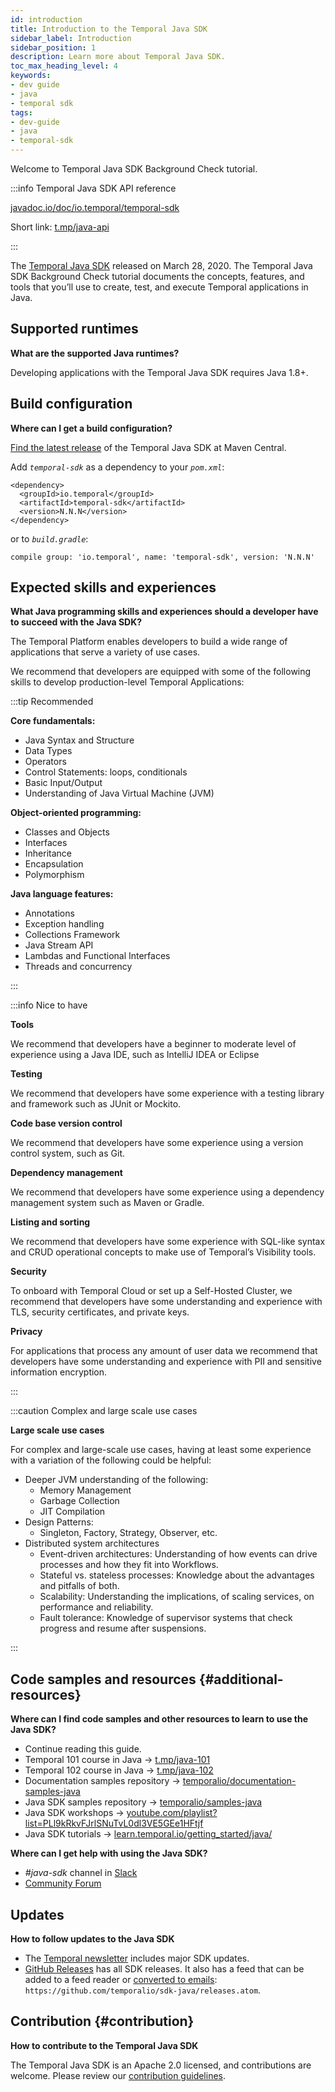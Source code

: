 ```yaml
---
id: introduction
title: Introduction to the Temporal Java SDK
sidebar_label: Introduction
sidebar_position: 1
description: Learn more about Temporal Java SDK.
toc_max_heading_level: 4
keywords:
- dev guide
- java
- temporal sdk
tags:
- dev-guide
- java
- temporal-sdk
---
```


Welcome to Temporal Java SDK Background Check tutorial.

:::info Temporal Java SDK API reference

[javadoc.io/doc/io.temporal/temporal-sdk](https://www.javadoc.io/doc/io.temporal/temporal-sdk/latest/index.html)

Short link: [t.mp/java-api](https://t.mp/java-api)

:::

The [Temporal Java SDK](https://github.com/temporalio/sdk-java) released on March 28, 2020.
The Temporal Java SDK Background Check tutorial documents the concepts, features, and tools that you’ll use to create, test, and execute Temporal applications in Java.

## Supported runtimes

**What are the supported Java runtimes?**

Developing applications with the Temporal Java SDK requires Java 1.8+.

## Build configuration

**Where can I get a build configuration?**

[Find the latest release](https://search.maven.org/artifact/io.temporal/temporal-sdk) of the Temporal Java SDK at Maven Central.

Add _`temporal-sdk`_ as a dependency to your _`pom.xml`_:

```text
<dependency>
  <groupId>io.temporal</groupId>
  <artifactId>temporal-sdk</artifactId>
  <version>N.N.N</version>
</dependency>
```

or to _`build.gradle`_:

```text
compile group: 'io.temporal', name: 'temporal-sdk', version: 'N.N.N'
```

## Expected skills and experiences

**What Java programming skills and experiences should a developer have to succeed with the Java SDK?**

The Temporal Platform enables developers to build a wide range of applications that serve a variety of use cases.

We recommend that developers are equipped with some of the following skills to develop production-level Temporal Applications:

:::tip Recommended

**Core fundamentals:**

- Java Syntax and Structure
- Data Types
- Operators
- Control Statements: loops, conditionals
- Basic Input/Output
- Understanding of Java Virtual Machine (JVM)

**Object-oriented programming:**

- Classes and Objects
- Interfaces
- Inheritance
- Encapsulation
- Polymorphism

**Java language features:**

- Annotations
- Exception handling
- Collections Framework
- Java Stream API
- Lambdas and Functional Interfaces
- Threads and concurrency

:::

:::info Nice to have

**Tools**

We recommend that developers have a beginner to moderate level of experience using a Java IDE, such as IntelliJ IDEA or Eclipse

**Testing**

We recommend that developers have some experience with a testing library and framework such as JUnit or Mockito.

**Code base version control**

We recommend that developers have some experience using a version control system, such as Git.

**Dependency management**

We recommend that developers have some experience using a dependency management system such as Maven or Gradle.

**Listing and sorting**

We recommend that developers have some experience with SQL-like syntax and CRUD operational concepts to make use of Temporal’s Visibility tools.

**Security**

To onboard with Temporal Cloud or set up a Self-Hosted Cluster, we recommend that developers have some understanding and experience with TLS, security certificates, and private keys.

**Privacy**

For applications that process any amount of user data we recommend that developers have some understanding and experience with PII and sensitive information encryption.

:::

:::caution Complex and large scale use cases

**Large scale use cases**

For complex and large-scale use cases, having at least some experience with a variation of the following could be helpful:

- Deeper JVM understanding of the following:
  - Memory Management
  - Garbage Collection
  - JIT Compilation
- Design Patterns:
  - Singleton, Factory, Strategy, Observer, etc.
- Distributed system architectures
  - Event-driven architectures: Understanding of how events can drive processes and how they fit into Workflows.
  - Stateful vs. stateless processes: Knowledge about the advantages and pitfalls of both.
  - Scalability: Understanding the implications, of scaling services, on performance and reliability.
  - Fault tolerance: Knowledge of supervisor systems that check progress and resume after suspensions.

:::

## Code samples and resources {#additional-resources}

**Where can I find code samples and other resources to learn to use the Java SDK?**

- Continue reading this guide.
- Temporal 101 course in Java → [t.mp/java-101](https://t.mp/java-101)
- Temporal 102 course in Java → [t.mp/java-102](https://t.mp/java-102)
- Documentation samples repository → [temporalio/documentation-samples-java](https://github.com/temporalio/documentation-samples-java)
- Java SDK samples repository → [temporalio/samples-java](https://github.com/temporalio/samples-java)
- Java SDK workshops → [youtube.com/playlist?list=PLl9kRkvFJrlSNuTvL0dl3VE5GEe1HFtjf](https://www.youtube.com/playlist?list=PLl9kRkvFJrlSNuTvL0dl3VE5GEe1HFtjf)
- Java SDK tutorials → [learn.temporal.io/getting_started/java/](https://learn.temporal.io/getting_started/java/)

**Where can I get help with using the Java SDK?**

- _#java-sdk_ channel in [Slack](https://t.mp/slack)
- [Community Forum](https://community.temporal.io/tag/java-sdk)

## Updates

**How to follow updates to the Java SDK**

- The [Temporal newsletter](https://t.mp/news) includes major SDK updates.
- [GitHub Releases](https://github.com/temporalio/sdk-java/releases) has all SDK releases. It also has a feed that can be added to a feed reader or [converted to emails](https://blogtrottr.com/): `https://github.com/temporalio/sdk-java/releases.atom`.

## Contribution {#contribution}

**How to contribute to the Temporal Java SDK**

The Temporal Java SDK is an Apache 2.0 licensed, and contributions are welcome.
Please review our [contribution guidelines](https://github.com/temporalio/sdk-java/blob/master/CONTRIBUTING.md).
